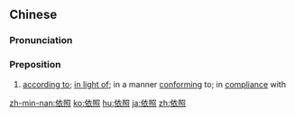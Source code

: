 ==Chinese==
{{zh-forms}}

===Pronunciation===
{{zh-pron
|m=yīzhào
|c=ji1 ziu3
|h=pfs=yî-cheu
|mn=i-chiàu
|cat=prep
}}

===Preposition===
{{zh-prep}}

# [[according to]]; [[in light of]]; in a manner [[conform]]ing to; in [[compliance]] with
#: {{zh-x|依照 規定， 你 不 能 在 此 抽煙。|You are not allowed to smoke here '''according to''' the rules.}}
#: {{zh-x|我 會 依照 你 的 話 去 做 的。|I will do '''as''' you've instructed.}}

{{zh-cat|Intermediate}}

[[zh-min-nan:依照]]
[[ko:依照]]
[[hu:依照]]
[[ja:依照]]
[[zh:依照]]